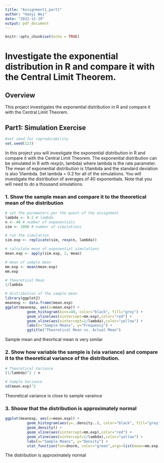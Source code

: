 ```yaml
---
title: "Assignment1_part1"
author: "Haoyi Wei"
date: "2022-12-19"
output: pdf_document
---
```


```r
knitr::opts_chunk$set(echo = TRUE)
```

# Investigate the exponential distribution in R and compare it with the Central Limit Theorem. 
## Overview
This project investigates the exponential distribution in R and compare it with the Central Limit Theorem.

## Part1: Simulation Exercise

```r
#set seed for reproducability
set.seed(123)
```

In this project you will investigate the exponential distribution in R and compare it with the Central Limit Theorem. The exponential distribution can be simulated in R with rexp(n, lambda) where lambda is the rate parameter. The mean of exponential distribution is 1/lambda and the standard deviation is also 1/lambda. Set lambda = 0.2 for all of the simulations. You will investigate the distribution of averages of 40 exponentials. Note that you will need to do a thousand simulations.

### 1. Show the sample mean and compare it to the theoretical mean of the distribution
```r
# set the parameters per the quest of the assignment
lambda <- 0.2 # lambda
n <- 40 # number of exponentials
sim <- 1000 # number of simulations

# run the simulation
sim.exp <- replicate(sim, rexp(n, lambda))

# calculate mean of exponential simulations
mean.exp <- apply(sim.exp, 2, mean)
```

```r
# mean of sample mean 
mm.exp <- mean(mean.exp)
mm.exp
```

```r
# Theoretical Mean
1/lambda
```

```r
# distribution of the sample mean
library(ggplot2)
meanexp <- data.frame(mean.exp)
ggplot(meanexp, aes(x=mean.exp)) +
          geom_histogram(bins=40, color="black", fill="grey") +
          geom_vline(aes(xintercept=mm.exp),color="red") +
          geom_vline(aes(xintercept=1/lambda),color="yellow") +          
          labs(x="Sample Means", y="Frequency") +
          ggtitle("Theoretical Mean vs. Actual Mean")

```


Sample mean and theortical mean is very similar

### 2. Show how variable the sample is (via variance) and compare it to the theoretical variance of the distribution.

```r
# Theoretical Variance
(1/lambda)^2 / n
```

```r
# Sample Variance
sd(mean.exp)^2
```

Theoretical variance is close to sample varaince

### 3. Shoow that the distribution is approximately normal

```r
ggplot(meanexp, aes(x=mean.exp)) +
          geom_histogram(aes(y=..density..), color="black", fill="grey") +
          geom_density() +
          geom_vline(aes(xintercept=mm.exp),color="red") +
          geom_vline(aes(xintercept=1/lambda),color="yellow") +          
          labs(x="Sample Means", y="Density") +
          stat_function(fun=dnorm, color="green",args=list(mean=mm.exp,sd=sd(mean.exp)))

```


The distribution is approximately normal


